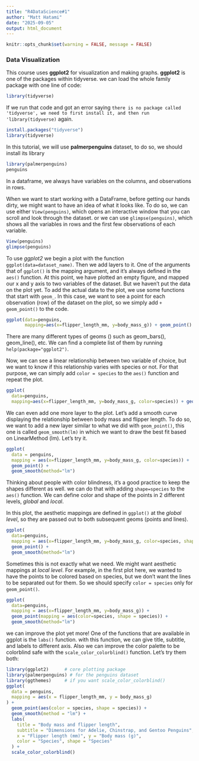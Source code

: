 ```yaml
---
title: "R4DataScience#1"
author: "Matt Hatami"
date: "2025-09-05"
output: html_document
---
```

```r
knitr::opts_chunk$set(warning = FALSE, message = FALSE)
```



### Data Visualization

This course uses **ggplot2** for visualization and making graphs.
**ggplot2** is one of the packages within tidyverse. we can load the whole family package with one line of code:
```r
library(tidyverse)
```
If we run that code and got an error saying `there is no package called 'tidyverse', we need to first install it, and then run 'library(tidyverse)` again.
```r
install.packages("tidyverse")
library(tidyverse)
```

In this tutorial, we will use **palmerpenguins** dataset, to do so, we should install its library
```r
library(palmerpenguins)
penguins
```


In a dataframe, we always have variables on the columns, and observations in rows.

When we want to start working with a DataFrame, before getting our hands dirty, we might want to have an idea of what it looks like. To do so, we can use either `View(penguins)`, which opens an interactive window that you can scroll and look through the dataset. or we can use `glimpse(penguins)`, which shows all the variables in rows and the first few observations of each variable.
```r
View(penguins)
glimpse(penguins)
```

To use *ggplot2* we begin a plot with the function `ggplot(data=dataset_name)`. Then we add layers to it. One of the arguments that of `ggplot()` is the mapping argument, and it's always defined in the `aes()` function. At this point, we have plotted an empty figure, and mapped our x and y axis to two variables of the dataset. But we haven't put the data on the plot yet. To add the actual data to the plot, we use some functions that start with `geom_`. In this case, we want to see a point for each observation (row) of the dataset on the plot, so we simply add `+ geom_point()` to the code. 


```r
ggplot(data=penguins,
       mapping=aes(x=flipper_length_mm, y=body_mass_g)) + geom_point()
```

There are many different types of geoms () such as geom_bars(), geom_line(), etc. We can find a complete list of them by running `help(package="ggplot2")`.

Now, we can see a linear relationship between two variable of choice, but we want to know if this relationship varies with species or not. For that purpose, we can simply add `color = species` to the `aes()` function and repeat the plot.


```r
ggplot(
  data=penguins,
  mapping=aes(x=flipper_length_mm, y=body_mass_g, color=species)) + geom_point()
```

We can even add one more layer to the plot. Let's add a smooth curve displaying the relationship between body mass and flipper length. To do so, we want to add a new layer similar to what we did with `geom_point()`, this one is called `geom_smooth(lm)` in which we want to draw the best fit based on LinearMethod (lm). Let's try it.

```r
ggplot(
  data = penguins,
  mapping = aes(x=flipper_length_mm, y=body_mass_g, color=species)) + 
  geom_point() + 
  geom_smooth(method="lm")
```


Thinking about people with color blindness, it's a good practice to keep the shapes different as well.
we can do that with adding `shape=species` to the `aes()` function. We can define color and shape of the points in 2 different levels, *global* and *local*. 



In this plot, the aesthetic mappings are defined in `ggplot()` at the *global level*, so they are passed out to both subsequent geoms (points and lines).  

```r
ggplot(
  data=penguins,
  mapping = aes(x=flipper_length_mm, y=body_mass_g, color=species, shape = species)) + 
  geom_point() + 
  geom_smooth(method="lm")
```



Sometimes this is not exactly what we need. We might want aesthetic mappings at *local level*. For example, in the first plot here, we wanted to have the points to be colored based on species, but we don't want the lines to be separated out for them. So we should specify `color = species` only for `geom_point()`.

```r
ggplot(
  data=penguins,
  mapping = aes(x=flipper_length_mm, y=body_mass_g)) + 
  geom_point(mapping = aes(color=species, shape = species)) + 
  geom_smooth(method="lm")
```

we can improve the plot yet more! One of the functions that are available in ggplot is the `labs()` function. with this function, we can give title, subtitle, and labels to different axis. Also we can improve the color palette to be colorblind safe with the `scale_color_colorblind()` function. Let's try them both:


```r
library(ggplot2)      # core plotting package
library(palmerpenguins) # for the penguins dataset
library(ggthemes)     # if you want scale_color_colorblind()
ggplot(
  data = penguins,
  mapping = aes(x = flipper_length_mm, y = body_mass_g)
) +
  geom_point(aes(color = species, shape = species)) +
  geom_smooth(method = "lm") +
  labs(
    title = "Body mass and flipper length",
    subtitle = "Dimensions for Adelie, Chinstrap, and Gentoo Penguins",
    x = "Flipper length (mm)", y = "Body mass (g)",
    color = "Species", shape = "Species"
  ) +
  scale_color_colorblind()
```


